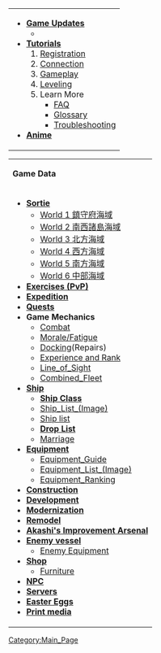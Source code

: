 {| class="article-table mw-collapsible mw-collapsed" id="mw-customcollapsible-text_table"
|-
|
* '''[[Recent Updates|Game Updates]]'''
** {{{update_text|}}}
* '''[[:Category:Tutorial|Tutorials]]'''
*# [[Tutorial: How to Register|Registration]]
*# [[Tutorial: Connection|Connection]]
*# [[Tutorial: How to Play|Gameplay]]
*# [[Tutorial: Leveling|Leveling]]
*# Learn More
*#* [[Tutorial: FAQ|FAQ]]
*#* [[Glossary]]
*#* [[Tutorial: Troubleshooting|Troubleshooting]]
* '''[[Anime]]'''
|}
{| class="article-table mw-collapsible mw-collapsed" id="mw-customcollapsible-text_table"
|-
|'''Game Data'''
|-
|
*'''[[Sortie]]'''
**[[World 1|World 1 鎮守府海域]]
**[[World 2|World 2 南西諸島海域]]
**[[World 3|World 3 北方海域]]
**[[World 4|World 4 西方海域]]
**[[World 5|World 5 南方海域]]
**[[World 6|World 6 中部海域]]
*'''[[Exercises (PvP)]]'''
*'''[[Expedition]]'''
*'''[[Quests]]'''
*'''Game Mechanics'''
**[[Combat]]
**[[Morale/Fatigue]]
**[[Docking]](Repairs)
**[[Experience and Rank]]
**[[Line_of_Sight]]
**[[Combined_Fleet]]
*'''[[Ship]]'''
**'''[[Ship Class]]'''
**[[Ship_List_(Image)]]
**[[Ship list]]
**'''[[Drop List]]'''
**[[Marriage]]
*'''[[Equipment]]'''
**[[Equipment_Guide]]
**[[Equipment_List_(Image)]]
**[[Equipment_Ranking]]
*'''[[Construction]]'''
*'''[[Development]]'''
*'''[[Modernization]]'''
*'''[[Remodel]]'''
*'''[[Akashi's Improvement Arsenal]]'''
*'''[[Enemy vessel]]'''
**[[List_of_equipment_used_by_the_enemy|Enemy Equipment]]
*'''[[Shop]]'''
**[[Furniture]]
*'''[[NPC]]'''
*'''[[Servers]]'''
*'''[[Easter Eggs]]'''
*'''[[Print media]]'''
|}[[Category:Main_Page]]